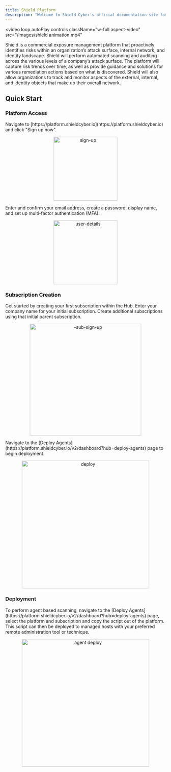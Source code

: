 ```yaml
---
title: Shield Platform
description: "Welcome to Shield Cyber's official documentation site for the Shield Continuous Threat and Exposure Management platform."
---
```



<video loop autoPlay
  controls
  className="w-full aspect-video"
  src="/images/shield animation.mp4"
></video>


Shield is a commercial exposure management platform that proactively identifies risks within an organization’s attack surface, internal network, and identity landscape. Shield will perform automated scanning and auditing across the various levels of a company’s attack surface. The platform will capture risk trends over time, as well as provide guidance and solutions for various remediation actions based on what is discovered. Shield will also allow organizations to track and monitor aspects of the external, internal, and identity objects that make up their overall network.

## Quick Start

### Platform Access
<AccordionGroup>
<Accordion title="Navigate to the Shield platform" icon="browser">
    Navigate to [https://platform.shieldcyber.io](https://platform.shieldcyber.io) and click "Sign up now".
    <p align="center">
      <img src="/images/sign-up.png" alt="sign-up" width="200"/>
    </p>
</Accordion>

<Accordion title="Create your Shield account" icon="lock">
    Enter and confirm your email address, create a password, display name, and set up multi-factor authentication (MFA).
    <p align="center">
      <img src="/images/user-details.png" alt="user-details" width="200"/>
    </p>
  </Accordion>
</AccordionGroup>

### Subscription Creation
<AccordionGroup>
<Accordion title="Create your subscription(s)" icon="folder-plus">
    Get started by creating your first subscription within the Hub.  Enter your company name for your initial subscription.  Create additional subscriptions using that initial parent subscription.
    <p align="center">
      <img src="/images/sub-sign-up.png" alt="-sub-sign-up" width="350"/>
    </p>
</Accordion>

<Accordion title="Navigate to Deploy Agents" icon="rocket">
    Navigate to the [Deploy Agents](https://platform.shieldcyber.io/v2/dashboard?hub=deploy-agents) page to begin deployment.
    <p align="center">
      <img src="/images/deploy-agents.png" alt="deploy" width="400"/>
    </p>
  </Accordion>
</AccordionGroup>

### Deployment
<Accordion title="Internal Agent Deployment" icon="laptop">
    To perform agent based scanning, navigate to the [Deploy Agents](https://platform.shieldcyber.io/v2/dashboard?hub=deploy-agents) page, select the platform and subscription and copy the script out of the platform.  This script can then be deployed to managed hosts with your preferred remote administration tool or technique.
    <p align="center">
      <img src="/images/deploy-agents.png" alt="agent deploy" width="400"/>
    </p>
</Accordion>